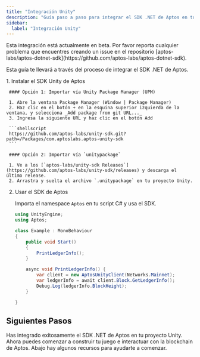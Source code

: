 ```yaml
---
title: "Integración Unity"
description: "Guía paso a paso para integrar el SDK .NET de Aptos en tus proyectos de desarrollo de juegos Unity"
sidebar:
  label: "Integración Unity"
---
```



<Aside type="caution" emoji="❗">
  Esta integración está actualmente en beta. Por favor reporta cualquier problema que encuentres
  creando un issue en el repositorio
  [aptos-labs/aptos-dotnet-sdk](https://github.com/aptos-labs/aptos-dotnet-sdk).
</Aside>

Esta guía te llevará a través del proceso de integrar el SDK .NET de Aptos.

<Steps>
  1. Instalar el SDK Unity de Aptos

     #### Opción 1: Importar vía Unity Package Manager (UPM)

     1. Abre la ventana Package Manager (Window | Package Manager)
     2. Haz clic en el botón + en la esquina superior izquierda de la ventana, y selecciona _Add package from git URL..._
     3. Ingresa la siguiente URL y haz clic en el botón Add

     ```shellscript
     https://github.com/aptos-labs/unity-sdk.git?path=/Packages/com.aptoslabs.aptos-unity-sdk
     ```

     #### Opción 2: Importar vía `unitypackage`

     1. Ve a los [`aptos-labs/unity-sdk Releases`](https://github.com/aptos-labs/unity-sdk/releases) y descarga el último release.
     2. Arrastra y suelta el archivo `.unitypackage` en tu proyecto Unity.

  2. Usar el SDK de Aptos

     Importa el namespace `Aptos` en tu script C# y usa el SDK.

     ```csharp {2-2,8-8,11-15}
     using UnityEngine;
     using Aptos;

     class Example : MonoBehaviour
     {
         public void Start()
         {
             PrintLedgerInfo();
         }

         async void PrintLedgerInfo() {
             var client = new AptosUnityClient(Networks.Mainnet);
             var ledgerInfo = await client.Block.GetLedgerInfo();
             Debug.Log(ledgerInfo.BlockHeight);
         }

     }
     ```
</Steps>

## Siguientes Pasos

Has integrado exitosamente el SDK .NET de Aptos en tu proyecto Unity. Ahora
puedes comenzar a construir tu juego e interactuar con la blockchain de Aptos. Abajo
hay algunos recursos para ayudarte a comenzar.

<CardGrid>
  <LinkCard href="/build/sdks/dotnet-sdk/getting-started" title="Comenzando" description="Comienza a desarrollar usando el SDK .NET de Aptos." />

  <LinkCard href="/build/sdks/unity-sdk" title="SDK Unity" description="Resumen del SDK Unity." />

  <LinkCard href="https://github.com/aptos-labs/aptos-unity-starter" title="Aptos Wallet Starter" description="Proyecto Unity de ejemplo con una integración del SDK Unity de Aptos." target="_blank" />
</CardGrid>
